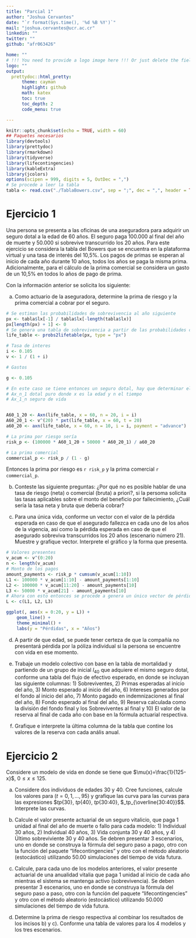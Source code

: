 ```yaml
---
title: "Parcial 1"
author: "Joshua Cervantes"
date: "`r format(Sys.time(), '%d %B %Y')`"
mail: "joshua.cervantes@ucr.ac.cr"
linkedin: ""
twitter: ""
github: "afr063426"

home: ""
# !!! You need to provide a logo image here !!! Or just delete the field for no logo
logo: ""
output:
  prettydoc::html_pretty:
      theme: cayman
      highlight: github
      math: katex
      toc: true
      toc_depth: 2
      code_menu: true

---
```



```r
knitr::opts_chunk$set(echo = TRUE, width = 60)
## Paquetes necesarios
library(devtools)
library(prettydoc)
library(rmarkdown)
library(tidyverse)
library(lifecontingencies)
library(kableExtra)
library(jcolors)
options(scipen = 999, digits = 5, OutDec = ",")
# Se procede a leer la tabla
tabla <- read.csv("./TablaBowers.csv", sep = ";", dec = ",", header = TRUE, stringsAsFactors = FALSE)
```



# Ejercicio 1
Una persona se presenta a las oficinas de una aseguradora para adquirir un seguro dotal a la edad de 60 años. El seguro paga 100.000 al final del año de muerte y 50.000 si sobrevive transcurrido los 20 años. Para este ejercicio se considera la tabla del Bowers que se encuentra en la plataforma virtual y una tasa de interés del 10,5%. Los pagos de primas se esperan al inicio de cada año durante 10 años, todos los años se paga la misma prima. Adicionalmente, para el cálculo de la prima comercial se considera un gasto de un 10,5% en todos lo años de pago de prima. 

Con la información anterior se solicita los siguiente:

a. Como actuario de la aseguradora, determine la prima de riesgo y la prima comercial a cobrar por el seguro.
```r
# Se estiman las probabilidades de sobrevivencia al año siguiente
px <- tabla$lx[-1] / tabla$lx[-length(tabla$lx)]
px[length(px) + 1] <- 0
# Se genera una tabla de sobrevivencia a partir de las probabilidades calculadas
life_table <- probs2lifetable(px, type = "px")

# Tasa de interes
i <- 0.105
v <- 1 / (1 + i)

# Gastos

g <- 0.105

# En este caso se tiene entonces un seguro dotal, hay que determinar el valor del seguro de vida por 20 años y un dotal puro a 20 años. En este caso:dec
# Ax_n_1 dotal puro donde x es la edad y n el tiempo
# Ax_1_n seguro de vida


A60_1_20 <- Axn(life_table, x = 60, n = 20, i = i)
A60_20_1 <- v^(20) * pxt(life_table, x = 60, t = 20)
a60_20 <- axn(life_table, x = 60, n = 10, i = i, payment = "advance")

# La prima por riesgo sería
risk_p <- (100000 * A60_1_20 + 50000 * A60_20_1) / a60_20

# La prima comercial
commercial_p <- risk_p / (1 - g)
```

Entonces la prima por riesgo es `r risk_p` y la prima comercial `r commercial_p`.


b. Conteste las siguiente preguntas: ¿Por qué no es posible hablar de una tasa de riesgo (neta) o comercial (bruta) a priori?, si la persoma solicita las tasas aplicables sobre el monto del beneficio por fallecimiento, ¿Cuál sería la tasa neta y bruta que debería cobrar?




c. Para una única vida, conforme un vector con el valor de la pérdida esperada en caso de que el asegurado fallezca en cada uno de los años de la vigencia, así como la pérdida esperada en caso de que el asegurado sobreviva transcurridos los 20 años (escenario número 21). Muestre y grafique vector. Interprete el gráfico y la forma que presenta. 

```r
# Valores presentes
v_acum <- v^(0:20)
n <- length(v_acum)
# Monto de los pagos
amount_payments <- risk_p * cumsum(v_acum[1:10])
L1 <- 100000 * v_acum[1:10] - amount_payments[1:10]
L2 <- 100000 * v_acum[11:20] - amount_payments[10]
L3 <- 50000 * v_acum[21] - amount_payments[10]
# Ahora con esto entonces se procede a genera un único vector de pérdida
L <- c(L1, L2, L3)

ggplot(, aes(x = 0:20, y = L)) +
    geom_line() +
    theme_minimal() +
    labs(y = "Pérdidas", x = "Años")
```


d. A partir de que edad, se puede tener certeza de que la compañía no presentará pérdida por la póliza individual si la persona se encuentre con vida en ese momento.

e. Trabaje un modelo colectivo con base en la tabla de mortalidad y partiendo de un grupo de inicial $l_{40}$ que adquiere el mismo seguro dotal, conforme una tabla del flujo de efectivo esperado, en donde se incluyan las siguiente columnas: 1) Sobreviventes, 2) Primas esperadas al inicio del año, 3) Monto esperado al inicio del año, 6) Intereses generados por el fondo al inicio del año, 7) Monto pagado en indemnizaciones al final del año, 8) Fondo esperado al final del año, 9) Reserva calculada como la división del fondo final y los Sobreviventes al final y 10) El valor de la reserva al final de cada año con base en la fórmula actuarial respectiva.

f. Grafique e interprete la última columna de la tabla que contine los valores de la reserva con cada anális anual.

# Ejercicio 2
Considere un modelo de vida en donde se tiene que $\mu(x)=\frac{1}{125-x}$, $0\leq x \leq 125$.

a. Considere dos individuos de edades 30 y 40. Cree funciones, calcule los valores para $(t = 0,1,...,95)$ y grafique las curva para las curvas para las expresiones $_tp_{30}, _tp_{40}, _tp_{30:40}, $_tp_{\overline{30:40}}$$. Interprete las curvas. 

b. Calcule el valor presente actuarial de un seguro vitalicio, que paga 1 unidad al final del año de muerte o fallo para cada modelo: 1) Individual 30 años, 2) Individual 40 años, 3) Vida conjunta 30 y 40 años, y 4) Último sobreviviente 30 y 40 años. Se debren presentar 3 escenarios, uno en donde se construya la fórmula del seguro paso a pago, otro con la función del paquete "lifecontingencies" y otro con el método aleatorio (estocástico) utilizando 50.00 simulaciones del tiempo de vida futura.

c. Calcule, para cada uno de los modelos anteriores, el valor presente actuarial de una anualidad vitalia que paga 1 unidad al inicio de cada año mientras el sistema se mantenga activo (sobrevivencia). Se deben presentar 3 escenarios, uno en donde se construya la fórmula del seguro paso a paso, otro con la función del paquete "lifecontingencies" y otro con el método aleatorio (estocástico) utilizando 50.000 simulaciones del tiempo de vida futura. 

d. Determine la prima de riesgo respectiva al combinar los resultados de los incisos b) y c). Conforme una tabla de valores para los 4 modelos y los tres escenarios. 